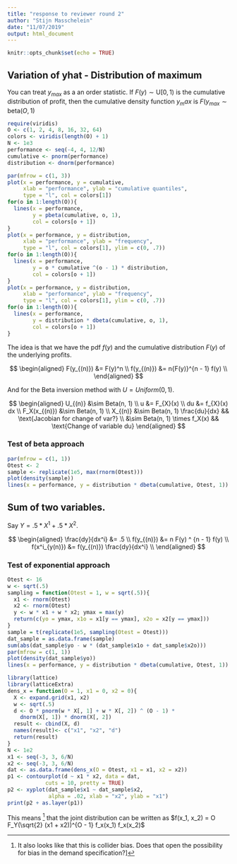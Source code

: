 ```yaml
---
title: "response to reviewer round 2"
author: "Stijn Masschelein"
date: "11/07/2019"
output: html_document
---
```


```r
knitr::opts_chunk$set(echo = TRUE)
```

## Variation of yhat - Distribution of maximum

You can treat $y_{max}$ as a an order statistic. If 
$F(y) \sim \text{U}[0, 1)$ is the cumulative distribution of profit,
then the cumulative density function $y_max$ is 
$F(y_{max} \sim \text{beta}(O, 1)$

```r
require(viridis)
O <- c(1, 2, 4, 8, 16, 32, 64)
colors <- viridis(length(O) + 1)
N <- 1e3
performance <- seq(-4, 4, 12/N)
cumulative <- pnorm(performance)
distribution <- dnorm(performance)

par(mfrow = c(1, 3))
plot(x = performance, y = cumulative, 
     xlab = "performance", ylab = "cumulative quantiles",
     type = "l", col = colors[1])
for(o in 1:length(O)){
  lines(x = performance, 
        y = pbeta(cumulative, o, 1),
        col = colors[o + 1])
}
plot(x = performance, y = distribution, 
     xlab = "performance", ylab = "frequency",
     type = "l", col = colors[1], ylim = c(0, .7))
for(o in 1:length(O)){
  lines(x = performance, 
        y = o * cumulative ^(o - 1) * distribution,
        col = colors[o + 1])
}
plot(x = performance, y = distribution, 
     xlab = "performance", ylab = "frequency",
     type = "l", col = colors[1], ylim = c(0, .7))
for(o in 1:length(O)){
  lines(x = performance, 
        y = distribution * dbeta(cumulative, o, 1),
        col = colors[o + 1])
}
```

The idea is that we have the pdf $f(y)$ and the cumulative 
distribution $F(y)$ of the underlying profits.


$$
\begin{aligned}
F(y_{(n)}) &= F(y)^n \\
f(y_{(n)}) &= n{F(y)}^{n - 1} f(y) \\
\end{aligned}
$$

And for the Beta inversion method with $U = Uniform(0,1)$. 

$$
\begin{aligned}
U_{(n)} &\sim Beta(n, 1) \\
u &= F_{X}(x) \\
du &= f_{X}(x) dx  \\
F_X(x_{(n)}) &\sim Beta(n, 1) \\
X_{(n)} &\sim Beta(n, 1) \frac{du}{dx} && \text{Jacobian for change of var?} \\
&\sim Beta(n, 1) \times f_X(x) && \text{Change of variable du}
\end{aligned}
$$

### Test of beta approach

```r
par(mfrow = c(1, 1))
Otest <- 2
sample <- replicate(1e5, max(rnorm(Otest)))
plot(density(sample))
lines(x = performance, y = distribution * dbeta(cumulative, Otest, 1))
```

## Sum of two variables.

Say $Y = .5 * X^1 + .5 * X^2$. 

$$
\begin{aligned}
\frac{dy}{dx^i} &= .5 \\
f(y_{(n)}) &= n F(y) ^ {n - 1} f(y) \\
f(x^i_{y(n)}) &= f(y_{(n)}) \frac{dy}{dx^i} \\
\end{aligned}
$$

### Test of exponential approach

```r
Otest <- 16
w <- sqrt(.5)
sampling = function(Otest = 1, w = sqrt(.5)){
  x1 <- rnorm(Otest) 
  x2 <- rnorm(Otest)
  y <- w * x1 + w * x2; ymax = max(y)
  return(c(yo = ymax, x1o = x1[y == ymax], x2o = x2[y == ymax]))
}
sample = t(replicate(1e5, sampling(Otest = Otest)))
dat_sample = as.data.frame(sample)
sum(abs(dat_sample$yo - w * (dat_sample$x1o + dat_sample$x2o)))
par(mfrow = c(1, 1))
plot(density(dat_sample$yo))
lines(x = performance, y = distribution * dbeta(cumulative, Otest, 1))
```

```r
library(lattice)
library(latticeExtra)
dens_x = function(O = 1, x1 = 0, x2 = 0){
  X <- expand.grid(x1, x2)
  w <- sqrt(.5)
  d <- O * pnorm(w * X[, 1] + w * X[, 2]) ^ (O - 1) * 
    dnorm(X[, 1]) * dnorm(X[, 2])
  result <- cbind(X, d)
  names(result)<- c("x1", "x2", "d")
  return(result)
}
N <- 1e2
x1 <- seq(-3, 3, 6/N)
x2 <- seq(-3, 3, 6/N)
dat <- as.data.frame(dens_x(O = Otest, x1 = x1, x2 = x2))
p1 <- contourplot(d ~ x1 * x2, data = dat, 
            cuts = 10, pretty = TRUE)
p2 <- xyplot(dat_sample$x1 ~ dat_sample$x2, 
             alpha = .02, xlab = "x2", ylab = "x1")
print(p2 + as.layer(p1))
```


This means [^collider] that the joint distribution can be written as
$f(x_1, x_2) = O F_Y(\sqrt{2} (x1 + x2))^{O - 1} f_x(x_1) f_x(x_2)$

[^collider]: It also looks like that this is collider bias. Does that open the possibility for bias in the demand specification?]